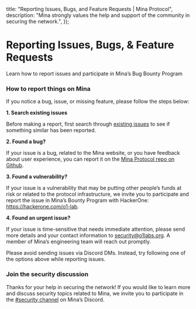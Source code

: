   title: "Reporting Issues, Bugs, and Feature Requests | Mina Protocol",
  description:
    "Mina strongly values the help and support of the community in securing the network.",
});

# Reporting Issues, Bugs, & Feature Requests 

Learn how to report issues and participate in Mina’s Bug Bounty Program

### How to report things on Mina

If you notice a bug, issue, or missing feature, please follow the steps below:

**1. Search existing issues**

Before making a report, first search through [existing issues](https://github.com/MinaProtocol/mina/issues) to see if something similar has been reported.

**2. Found a bug?**

If your issue is a bug, related to the Mina website, or you have feedback about user experience, you can report it on the [Mina Protocol repo on Github](https://github.com/MinaProtocol/mina/issues/new/choose).

**3. Found a vulnerability?**

If your issue is a vulnerability that may be putting other people’s funds at risk or related to the protocol infrastructure, we invite you to participate and report the issue in Mina’s Bounty Program with HackerOne: https://hackerone.com/o1-lab.

**4. Found an urgent issue?**

If your issue is time-sensitive that needs immediate attention, please send more details and your contact information to security@o1labs.org. A member of Mina’s engineering team will reach out promptly.

<Alert kind="note">

Please avoid sending issues via Discord DMs. Instead, try following one of the options above while reporting issues.

</Alert>

### Join the security discussion

Thanks for your help in securing the network! If you would like to learn more and discuss security topics related to Mina, we invite you to participate in the [#security channel](https://discord.gg/T3raKufc) on Mina’s Discord.